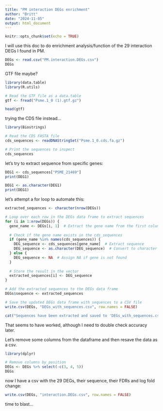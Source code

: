 ```yaml
---
title: "PM interaction DEGs enrichment"
author: "Britt"
date: "2024-11-05"
output: html_document
---
```


```r
knitr::opts_chunk$set(echo = TRUE)
```

I will use this doc to do enrichment analysis/function of the 29 interaction DEGs I found in PM.

```r
DEGs <- read.csv("PM.interaction.DEGs.csv") 
DEGs
```

GTF file maybe?

```r
library(data.table)
library(R.utils)

# Read the GTF file as a data.table
gtf <- fread("Psme.1_0 (1).gtf.gz")

head(gtf)
```

trying the CDS file instead...

```r
library(Biostrings)

# Read the CDS FASTA file
cds_sequences <- readDNAStringSet("Psme.1_0.cds.fa.gz")

# Print the sequences to inspect
cds_sequences
```
let's try to extract sequence from specific genes:

```r
DEG1 <- cds_sequences["PSME_21469"]
print(DEG1)
```
```r
DEG1 <- as.character(DEG1)
print(DEG1)
```
let's attempt a for loop to automate this:

```r

extracted_sequences <- character(nrow(DEGs))

# Loop over each row in the DEGs data frame to extract sequences
for (i in 1:nrow(DEGs)) {
  gene_name <- DEGs[i, 1]  # Extract the gene name from the first column
  
  # Check if the gene name exists in the cds_sequences
  if (gene_name %in% names(cds_sequences)) {
    DEG_sequence <- cds_sequences[gene_name]  # Extract sequence
    DEG_sequence <- as.character(DEG_sequence)  # Convert to character string
  } else {
    DEG_sequence <- NA  # Assign NA if gene is not found
  }
  
  # Store the result in the vector
  extracted_sequences[i] <- DEG_sequence
}

# Add the extracted sequences to the DEGs data frame
DEGs$sequence <- extracted_sequences

# Save the updated DEGs data frame with sequences to a CSV file
write.csv(DEGs, "DEGs_with_sequences.csv", row.names = FALSE)

cat("Sequences have been extracted and saved to 'DEGs_with_sequences.csv'.")

```
That seems to have worked, although I need to double check accuracy later.

Let's remove some columns from the dataframe and then resave the data as a csv.

```r
library(dplyr)

# Remove columns by position
DEGs <- DEGs %>% select(-c(3, 4, 5))
DEGs
```
now I have a csv with the 29 DEGs, their sequence, their FDRs and log fold change:

```r
write.csv(DEGs, "interaction.DEGs.csv", row.names = FALSE)
```

time to blast...





